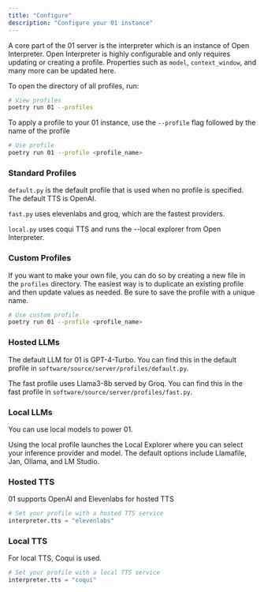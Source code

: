 ```yaml
---
title: "Configure"
description: "Configure your 01 instance"
---
```


A core part of the 01 server is the interpreter which is an instance of Open Interpreter.
Open Interpreter is highly configurable and only requires updating or creating a profile.
Properties such as `model`, `context_window`, and many more can be updated here.

To open the directory of all profiles, run:

```bash
# View profiles
poetry run 01 --profiles
```

To apply a profile to your 01 instance, use the `--profile` flag followed by the name of the profile

```bash
# Use profile
poetry run 01 --profile <profile_name>
```

### Standard Profiles

`default.py` is the default profile that is used when no profile is specified. The default TTS is OpenAI.

`fast.py` uses elevenlabs and groq, which are the fastest providers.

`local.py` uses coqui TTS and runs the --local explorer from Open Interpreter.

### Custom Profiles

If you want to make your own file, you can do so by creating a new file in the `profiles` directory.
The easiest way is to duplicate an existing profile and then update values as needed. Be sure to save the profile with a unique name.

```bash
# Use custom profile
poetry run 01 --profile <profile_name>
```

### Hosted LLMs

The default LLM for 01 is GPT-4-Turbo. You can find this in the default profile in `software/source/server/profiles/default.py`.

The fast profile uses Llama3-8b served by Groq. You can find this in the fast profile in `software/source/server/profiles/fast.py`.

### Local LLMs

You can use local models to power 01.

Using the local profile launches the Local Explorer where you can select your inference provider and model. The default options include Llamafile, Jan, Ollama, and LM Studio.

### Hosted TTS

01 supports OpenAI and Elevenlabs for hosted TTS

```python
# Set your profile with a hosted TTS service
interpreter.tts = "elevenlabs"
```

### Local TTS

For local TTS, Coqui is used.

```python
# Set your profile with a local TTS service
interpreter.tts = "coqui"
```
